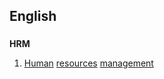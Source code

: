 ==English==

==={{initialism}}===
'''HRM'''

# {{management}} [[Human]] [[resources]] [[management]]